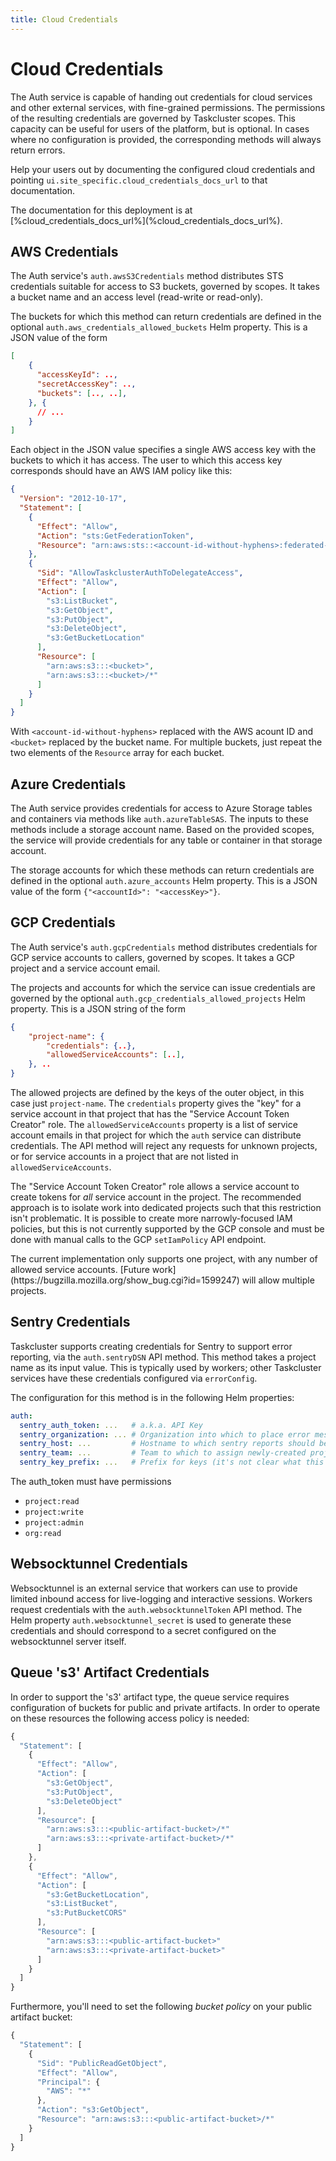 ```yaml
---
title: Cloud Credentials
---
```


# Cloud Credentials

The Auth service is capable of handing out credentials for cloud services and other external services, with fine-grained permissions.
The permissions of the resulting credentials are governed by Taskcluster scopes.
This capacity can be useful for users of the platform, but is optional.
In cases where no configuration is provided, the corresponding methods will always return errors.

Help your users out by documenting the configured cloud credentials and pointing `ui.site_specific.cloud_credentials_docs_url` to that documentation.

<SiteSpecific>
The documentation for this deployment is at [%cloud_credentials_docs_url%](%cloud_credentials_docs_url%).
</SiteSpecific>

## AWS Credentials

The Auth service's `auth.awsS3Credentials` method distributes STS credentials suitable for access to S3 buckets, governed by scopes.
It takes a bucket name and an access level (read-write or read-only).

The buckets for which this method can return credentials are defined in the optional `auth.aws_credentials_allowed_buckets` Helm property.
This is a JSON value of the form

```json
[
    {
      "accessKeyId": ..,
      "secretAccessKey": ..,
      "buckets": [.., ..],
    }, {
      // ...
    }
]
```

Each object in the JSON value specifies a single AWS access key with the buckets to which it has access.
The user to which this access key corresponds should have an AWS IAM policy like this:

```json
{
  "Version": "2012-10-17",
  "Statement": [
    {
      "Effect": "Allow",
      "Action": "sts:GetFederationToken",
      "Resource": "arn:aws:sts::<account-id-without-hyphens>:federated-user/TemporaryS3ReadWriteCredentials"
    },
    {
      "Sid": "AllowTaskclusterAuthToDelegateAccess",
      "Effect": "Allow",
      "Action": [
        "s3:ListBucket",
        "s3:GetObject",
        "s3:PutObject",
        "s3:DeleteObject",
        "s3:GetBucketLocation"
      ],
      "Resource": [
        "arn:aws:s3:::<bucket>",
        "arn:aws:s3:::<bucket>/*"
      ]
    }
  ]
}
```

With `<account-id-without-hyphens>` replaced with the AWS acount ID and `<bucket>` replaced by the bucket name.
For multiple buckets, just repeat the two elements of the `Resource` array for each bucket.

## Azure Credentials

The Auth service provides credentials for access to Azure Storage tables and containers via methods like `auth.azureTableSAS`.
The inputs to these methods include a storage account name.
Based on the provided scopes, the service will provide credentials for any table or container in that storage account.

The storage accounts for which these methods can return credentials are defined in the optional `auth.azure_accounts` Helm property.
This is a JSON value of the form `{"<accountId>": "<accessKey>"}`.

## GCP Credentials

The Auth service's `auth.gcpCredentials` method distributes credentials for GCP service accounts to callers, governed by scopes.
It takes a GCP project and a service account email.

The projects and accounts for which the service can issue credentials are governed by the optional `auth.gcp_credentials_allowed_projects` Helm property.
This is a JSON string of the form

```json
{
    "project-name": {
        "credentials": {..},
        "allowedServiceAccounts": [..],
    }, ..
}
```

The allowed projects are defined by the keys of the outer object, in this case just `project-name`.
The `credentials` property gives the "key" for a service account in that project that has the "Service Account Token Creator" role.
The `allowedServiceAccounts` property is a list of service account emails in that project for which the `auth` service can distribute credentials.
The API method will reject any requests for unknown projects, or for service accounts in a project that are not listed in `allowedServiceAccounts`.

The "Service Account Token Creator" role allows a service account to create tokens for *all* service account in the project.
The recommended approach is to isolate work into dedicated projects such that this restriction isn't problematic.
It is possible to create more narrowly-focused IAM policies, but this is not currently supported by the GCP console and must be done with manual calls to the GCP `setIamPolicy` API endpoint.

<Warning>
The current implementation only supports one project, with any number of allowed service accounts.
[Future work](https://bugzilla.mozilla.org/show_bug.cgi?id=1599247) will allow multiple projects.
</Warning>

## Sentry Credentials

Taskcluster supports creating credentials for Sentry to support error reporting, via the `auth.sentryDSN` API method.
This method takes a project name as its input value.
This is typically used by workers; other Taskcluster services have these credentials configured via `errorConfig`.

The configuration for this method is in the following Helm properties:

```yaml
auth:
  sentry_auth_token: ...   # a.k.a. API Key
  sentry_organization: ... # Organization into which to place error messages
  sentry_host: ...         # Hostname to which sentry reports should be sent
  sentry_team: ...         # Team to which to assign newly-created projects
  sentry_key_prefix: ...   # Prefix for keys (it's not clear what this means; set it to `taskcluster-auth`)
```

The auth_token must have permissions
* `project:read`
* `project:write`
* `project:admin`
* `org:read`

## Websocktunnel Credentials

Websocktunnel is an external service that workers can use to provide limited inbound access for live-logging and interactive sessions.
Workers request credentials with the `auth.websocktunnelToken` API method.
The Helm property `auth.websocktunnel_secret` is used to generate these credentials and should correspond to a secret configured on the websocktunnel server itself.

## Queue 's3' Artifact Credentials

In order to support the 's3' artifact type, the queue service requires configuration of buckets for public and private artifacts.
In order to operate on these resources the following access policy is needed:

```js
{
  "Statement": [
    {
      "Effect": "Allow",
      "Action": [
        "s3:GetObject",
        "s3:PutObject",
        "s3:DeleteObject"
      ],
      "Resource": [
        "arn:aws:s3:::<public-artifact-bucket>/*"
        "arn:aws:s3:::<private-artifact-bucket>/*"
      ]
    },
    {
      "Effect": "Allow",
      "Action": [
        "s3:GetBucketLocation",
        "s3:ListBucket",
        "s3:PutBucketCORS"
      ],
      "Resource": [
        "arn:aws:s3:::<public-artifact-bucket>"
        "arn:aws:s3:::<private-artifact-bucket>"
      ]
    }
  ]
}
```

Furthermore, you'll need to set the following _bucket policy_ on your public
artifact bucket:
```js
{
  "Statement": [
    {
      "Sid": "PublicReadGetObject",
      "Effect": "Allow",
      "Principal": {
        "AWS": "*"
      },
      "Action": "s3:GetObject",
      "Resource": "arn:aws:s3:::<public-artifact-bucket>/*"
    }
  ]
}
```
